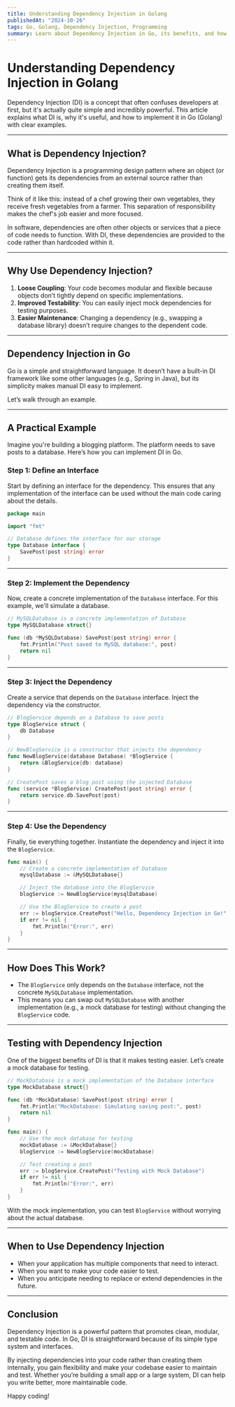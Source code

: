 ```yaml
---
title: Understanding Dependency Injection in Golang  
publishedAt: "2024-10-26"  
tags: Go, Golang, Dependency Injection, Programming  
summary: Learn about Dependency Injection in Go, its benefits, and how to implement it with practical examples.  
---
```


# **Understanding Dependency Injection in Golang**

Dependency Injection (DI) is a concept that often confuses developers at first, but it's actually quite simple and incredibly powerful. This article explains what DI is, why it's useful, and how to implement it in Go (Golang) with clear examples.

---

## **What is Dependency Injection?**

Dependency Injection is a programming design pattern where an object (or function) gets its dependencies from an external source rather than creating them itself.

Think of it like this: instead of a chef growing their own vegetables, they receive fresh vegetables from a farmer. This separation of responsibility makes the chef's job easier and more focused.

In software, dependencies are often other objects or services that a piece of code needs to function. With DI, these dependencies are provided to the code rather than hardcoded within it.

---

## **Why Use Dependency Injection?**

1. **Loose Coupling**: Your code becomes modular and flexible because objects don’t tightly depend on specific implementations.
2. **Improved Testability**: You can easily inject mock dependencies for testing purposes.
3. **Easier Maintenance**: Changing a dependency (e.g., swapping a database library) doesn’t require changes to the dependent code.

---

## **Dependency Injection in Go**

Go is a simple and straightforward language. It doesn’t have a built-in DI framework like some other languages (e.g., Spring in Java), but its simplicity makes manual DI easy to implement.

Let’s walk through an example.

---

## **A Practical Example**

Imagine you're building a blogging platform. The platform needs to save posts to a database. Here’s how you can implement DI in Go.

### **Step 1: Define an Interface**
Start by defining an interface for the dependency. This ensures that any implementation of the interface can be used without the main code caring about the details.

```go
package main

import "fmt"

// Database defines the interface for our storage
type Database interface {
    SavePost(post string) error
}
```

---

### **Step 2: Implement the Dependency**
Now, create a concrete implementation of the `Database` interface. For this example, we'll simulate a database.

```go
// MySQLDatabase is a concrete implementation of Database
type MySQLDatabase struct{}

func (db *MySQLDatabase) SavePost(post string) error {
    fmt.Println("Post saved to MySQL database:", post)
    return nil
}
```

---

### **Step 3: Inject the Dependency**
Create a service that depends on the `Database` interface. Inject the dependency via the constructor.

```go
// BlogService depends on a Database to save posts
type BlogService struct {
    db Database
}

// NewBlogService is a constructor that injects the dependency
func NewBlogService(database Database) *BlogService {
    return &BlogService{db: database}
}

// CreatePost saves a blog post using the injected Database
func (service *BlogService) CreatePost(post string) error {
    return service.db.SavePost(post)
}
```

---

### **Step 4: Use the Dependency**
Finally, tie everything together. Instantiate the dependency and inject it into the `BlogService`.

```go
func main() {
    // Create a concrete implementation of Database
    mysqlDatabase := &MySQLDatabase{}

    // Inject the database into the BlogService
    blogService := NewBlogService(mysqlDatabase)

    // Use the BlogService to create a post
    err := blogService.CreatePost("Hello, Dependency Injection in Go!")
    if err != nil {
        fmt.Println("Error:", err)
    }
}
```

---

## **How Does This Work?**

- The `BlogService` only depends on the `Database` interface, not the concrete `MySQLDatabase` implementation.
- This means you can swap out `MySQLDatabase` with another implementation (e.g., a mock database for testing) without changing the `BlogService` code.

---

## **Testing with Dependency Injection**

One of the biggest benefits of DI is that it makes testing easier. Let’s create a mock database for testing.

```go
// MockDatabase is a mock implementation of the Database interface
type MockDatabase struct{}

func (db *MockDatabase) SavePost(post string) error {
    fmt.Println("MockDatabase: Simulating saving post:", post)
    return nil
}

func main() {
    // Use the mock database for testing
    mockDatabase := &MockDatabase{}
    blogService := NewBlogService(mockDatabase)

    // Test creating a post
    err := blogService.CreatePost("Testing with Mock Database")
    if err != nil {
        fmt.Println("Error:", err)
    }
}
```

With the mock implementation, you can test `BlogService` without worrying about the actual database.

---

## **When to Use Dependency Injection**

- When your application has multiple components that need to interact.
- When you want to make your code easier to test.
- When you anticipate needing to replace or extend dependencies in the future.

---

## **Conclusion**

Dependency Injection is a powerful pattern that promotes clean, modular, and testable code. In Go, DI is straightforward because of its simple type system and interfaces.

By injecting dependencies into your code rather than creating them internally, you gain flexibility and make your codebase easier to maintain and test. Whether you’re building a small app or a large system, DI can help you write better, more maintainable code.

Happy coding!
